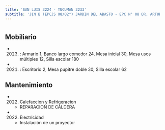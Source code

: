 ```yaml
---
title: 'SAN LUIS 3224 - TUCUMAN 3233'
subtitle: 'JIN B (EPCJS 08/02°) JARDIN DEL ABASTO - EPC N° 08 DR. ARTURO MATEO BAS'
---
```


#


## Mobiliario

*  (2023) : Armario 1, Banco largo comedor 24, Mesa inicial 30, Mesa usos múltiples 12, Silla escolar 180 

*  (2021) : Escritorio 2, Mesa pupitre doble 30, Silla escolar 62 





## Mantenimiento

*  (2022) Calefaccion y Refrigeracion 
    + REPARACION DE CALDERA

*  (2022) Electricidad 
    + Instalación de un proyector



